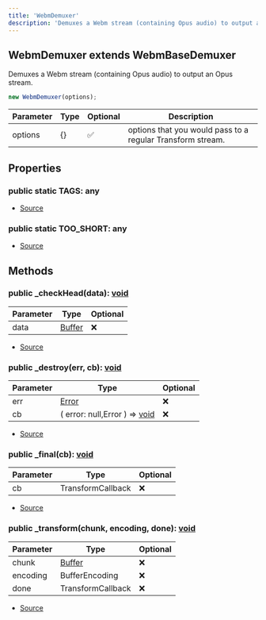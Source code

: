 ```yaml
---
title: 'WebmDemuxer'
description: 'Demuxes a Webm stream (containing Opus audio) to output an Opus stream.'
---
```


## WebmDemuxer extends WebmBaseDemuxer

Demuxes a Webm stream (containing Opus audio) to output an Opus stream.

```typescript
new WebmDemuxer(options);
```

| Parameter | Type | Optional | Description                                                |
| --------- | ---- | -------- | ---------------------------------------------------------- |
| options   | \{}  | ✅       | options that you would pass to a regular Transform stream. |

## Properties

### public static TAGS: any

- [Source](https://github.com/androz2091/discord-player/blob/ce04b3f4c6671029ce4d4aa9090e56ac7e7f5666/packages/opus/src/WebmBase.ts#L6)

### public static TOO_SHORT: any

- [Source](https://github.com/androz2091/discord-player/blob/ce04b3f4c6671029ce4d4aa9090e56ac7e7f5666/packages/opus/src/WebmBase.ts#L19)

## Methods

### public \_checkHead(data): [void](https://developer.mozilla.org/en-US/docs/Web/JavaScript/Reference/Global_Objects/undefined)

| Parameter | Type                                                                              | Optional |
| --------- | --------------------------------------------------------------------------------- | -------- |
| data      | [Buffer](https://nodejs.org/dist/latest/docs/api/buffer.html#buffer_class_buffer) | ❌       |

- [Source](https://github.com/androz2091/discord-player/blob/ce04b3f4c6671029ce4d4aa9090e56ac7e7f5666/packages/opus/src/WebmDemuxer.ts#L17)

### public \_destroy(err, cb): [void](https://developer.mozilla.org/en-US/docs/Web/JavaScript/Reference/Global_Objects/undefined)

| Parameter | Type                                                                                                                        | Optional |
| --------- | --------------------------------------------------------------------------------------------------------------------------- | -------- |
| err       | [Error](https://developer.mozilla.org/en-US/docs/Web/JavaScript/Reference/Global_Objects/Error)                             | ❌       |
| cb        | ( error: null,Error ) => [void](https://developer.mozilla.org/en-US/docs/Web/JavaScript/Reference/Global_Objects/undefined) | ❌       |

- [Source](https://github.com/androz2091/discord-player/blob/ce04b3f4c6671029ce4d4aa9090e56ac7e7f5666/packages/opus/src/WebmBase.ts#L177)

### public \_final(cb): [void](https://developer.mozilla.org/en-US/docs/Web/JavaScript/Reference/Global_Objects/undefined)

| Parameter | Type              | Optional |
| --------- | ----------------- | -------- |
| cb        | TransformCallback | ❌       |

- [Source](https://github.com/androz2091/discord-player/blob/ce04b3f4c6671029ce4d4aa9090e56ac7e7f5666/packages/opus/src/WebmBase.ts#L182)

### public \_transform(chunk, encoding, done): [void](https://developer.mozilla.org/en-US/docs/Web/JavaScript/Reference/Global_Objects/undefined)

| Parameter | Type                                                                              | Optional |
| --------- | --------------------------------------------------------------------------------- | -------- |
| chunk     | [Buffer](https://nodejs.org/dist/latest/docs/api/buffer.html#buffer_class_buffer) | ❌       |
| encoding  | BufferEncoding                                                                    | ❌       |
| done      | TransformCallback                                                                 | ❌       |

- [Source](https://github.com/androz2091/discord-player/blob/ce04b3f4c6671029ce4d4aa9090e56ac7e7f5666/packages/opus/src/WebmBase.ts#L48)
